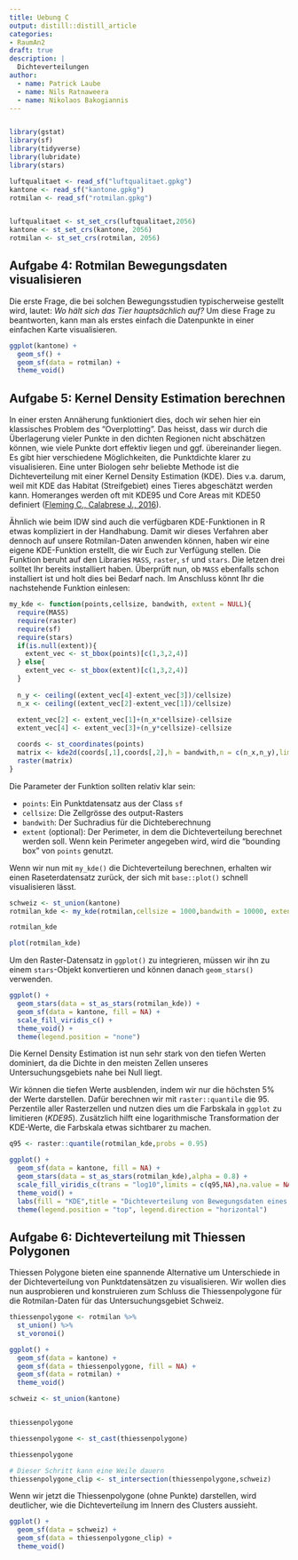 ```yaml
---
title: Uebung C
output: distill::distill_article
categories:
- RaumAn2
draft: true
description: |
  Dichteverteilungen
author:
  - name: Patrick Laube
  - name: Nils Ratnaweera
  - name: Nikolaos Bakogiannis
---
```


```r

```

```r
library(gstat)
library(sf)
library(tidyverse)
library(lubridate)
library(stars)

luftqualitaet <- read_sf("luftqualitaet.gpkg")
kantone <- read_sf("kantone.gpkg")
rotmilan <- read_sf("rotmilan.gpkg")


luftqualitaet <- st_set_crs(luftqualitaet,2056)
kantone <- st_set_crs(kantone, 2056)
rotmilan <- st_set_crs(rotmilan, 2056)
```



## Aufgabe 4: Rotmilan Bewegungsdaten visualisieren

Die erste Frage, die bei solchen Bewegungsstudien typischerweise gestellt wird, lautet: *Wo hält sich das Tier hauptsächlich auf?* Um diese Frage zu beantworten, kann man als erstes einfach die Datenpunkte in einer einfachen Karte visualisieren.

```r
ggplot(kantone) + 
  geom_sf() + 
  geom_sf(data = rotmilan) +
  theme_void()
```




## Aufgabe 5: Kernel Density Estimation berechnen


In einer ersten Annäherung funktioniert dies, doch wir sehen hier ein klassisches Problem des "Overplotting". Das heisst, dass wir durch die Überlagerung vieler Punkte in den dichten Regionen nicht abschätzen können, wie viele Punkte dort effektiv liegen und ggf. übereinander liegen. Es gibt hier verschiedene Möglichkeiten, die Punktdichte klarer zu visualisieren. Eine unter Biologen sehr beliebte Methode ist die Dichteverteilung mit einer Kernel Density Estimation (KDE). Dies v.a. darum, weil mit KDE das Habitat (Streifgebiet) eines Tieres abgeschätzt werden kann. Homeranges werden oft mit KDE95 und Core Areas mit KDE50 definiert ([Fleming C., Calabrese J., 2016](https://besjournals.onlinelibrary.wiley.com/doi/full/10.1111/2041-210X.12673)).

Ähnlich wie beim IDW sind auch die verfügbaren KDE-Funktionen in R etwas kompliziert in der Handhabung. Damit wir dieses Verfahren aber dennoch auf unsere Rotmilan-Daten anwenden können, haben wir eine eigene KDE-Funktion erstellt, die wir Euch zur Verfügung stellen. Die Funktion beruht auf den Libraries `MASS`, `raster`, `sf` und `stars`. Die letzen drei solltet Ihr bereits installiert haben. Überprüft nun, ob `MASS` ebenfalls schon installiert ist und holt dies bei Bedarf nach. Im Anschluss könnt Ihr die nachstehende Funktion einlesen:

```r
my_kde <- function(points,cellsize, bandwith, extent = NULL){
  require(MASS)
  require(raster)
  require(sf)
  require(stars)
  if(is.null(extent)){
    extent_vec <- st_bbox(points)[c(1,3,2,4)]
  } else{
    extent_vec <- st_bbox(extent)[c(1,3,2,4)]
  }
  
  n_y <- ceiling((extent_vec[4]-extent_vec[3])/cellsize)
  n_x <- ceiling((extent_vec[2]-extent_vec[1])/cellsize)
  
  extent_vec[2] <- extent_vec[1]+(n_x*cellsize)-cellsize
  extent_vec[4] <- extent_vec[3]+(n_y*cellsize)-cellsize

  coords <- st_coordinates(points)
  matrix <- kde2d(coords[,1],coords[,2],h = bandwith,n = c(n_x,n_y),lims = extent_vec)
  raster(matrix)
}
```


Die Parameter der Funktion sollten relativ klar sein:

- `points`: Ein Punktdatensatz aus der Class `sf`
- `cellsize`: Die Zellgrösse des output-Rasters
- `bandwith`: Der Suchradius für die Dichteberechnung
- `extent` (optional): Der Perimeter, in dem die Dichteverteilung berechnet werden soll. Wenn kein Perimeter angegeben wird, wird die "bounding box" von `points` genutzt.

Wenn wir nun mit `my_kde()` die Dichteverteilung berechnen, erhalten wir einen Raseterdatensatz zurück, der sich mit `base::plot()` schnell visualisieren lässt.

```r
schweiz <- st_union(kantone)
rotmilan_kde <- my_kde(rotmilan,cellsize = 1000,bandwith = 10000, extent = schweiz)

rotmilan_kde

plot(rotmilan_kde)
```

Um den Raster-Datensatz in `ggplot()` zu integrieren, müssen wir ihn zu einem `stars`-Objekt konvertieren und können danach `geom_stars()` verwenden.

```r
ggplot() + 
  geom_stars(data = st_as_stars(rotmilan_kde)) +
  geom_sf(data = kantone, fill = NA) +
  scale_fill_viridis_c() +
  theme_void() +
  theme(legend.position = "none")
```

Die Kernel Density Estimation ist nun sehr stark von den tiefen Werten dominiert, da die Dichte in den meisten Zellen unseres Untersuchungsgebiets nahe bei Null liegt. 

Wir können die tiefen Werte ausblenden, indem wir nur die höchsten 5% der Werte darstellen. Dafür berechnen wir mit `raster::quantile` die 95. Perzentile aller Rasterzellen und nutzen dies um die Farbskala in `ggplot` zu limitieren (*KDE95*). Zusätzlich hilft eine logarithmische Transformation der KDE-Werte, die Farbskala etwas sichtbarer zu machen.

```r
q95 <- raster::quantile(rotmilan_kde,probs = 0.95)

ggplot() + 
  geom_sf(data = kantone, fill = NA) +
  geom_stars(data = st_as_stars(rotmilan_kde),alpha = 0.8) +
  scale_fill_viridis_c(trans = "log10",limits = c(q95,NA),na.value = NA) +
  theme_void() +
  labs(fill = "KDE",title = "Dichteverteilung von Bewegungsdaten eines Rotmilans",subtitle = "Jahre 2017-2019") +
  theme(legend.position = "top", legend.direction = "horizontal")
```



## Aufgabe 6: Dichteverteilung mit Thiessen Polygonen


Thiessen Polygone bieten eine spannende Alternative um Unterschiede in der Dichteverteilung von Punktdatensätzen zu visualisieren. 
Wir wollen dies nun ausprobieren und konstruieren zum Schluss die Thiessenpolygone für die Rotmilan-Daten für das Untersuchungsgebiet Schweiz.


```r

thiessenpolygone <- rotmilan %>%
  st_union() %>%
  st_voronoi()

ggplot() + 
  geom_sf(data = kantone) + 
  geom_sf(data = thiessenpolygone, fill = NA) + 
  geom_sf(data = rotmilan) +
  theme_void()
```






```r
schweiz <- st_union(kantone)


thiessenpolygone

thiessenpolygone <- st_cast(thiessenpolygone)

thiessenpolygone

# Dieser Schritt kann eine Weile dauern
thiessenpolygone_clip <- st_intersection(thiessenpolygone,schweiz)

```

Wenn wir jetzt die Thiessenpolygone (ohne Punkte) darstellen, wird deutlicher, wie die Dichteverteilung im Innern des Clusters aussieht. 

```r
ggplot() + 
  geom_sf(data = schweiz) + 
  geom_sf(data = thiessenpolygone_clip) + 
  theme_void()
```
